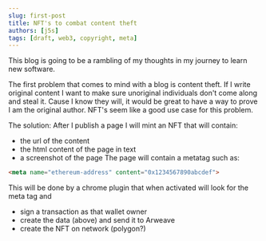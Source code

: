 ```yaml
---
slug: first-post
title: NFT's to combat content theft
authors: [j5s]
tags: [draft, web3, copyright, meta]
---
```


This blog is going to be a rambling of my thoughts in my journey
to learn new software.  

The first problem that comes to mind with a blog is content theft.
If I write original content I want to make sure
unoriginal individuals don't come along and
steal it. Cause I know they will, it would be great to have a way
to prove I am the original author. NFT's seem like a good use case
for this problem. 

The solution:
After I publish a page I will mint an NFT that will contain:
 - the url of the content
 - the html content of the page in text
 - a screenshot of the page
The page will contain a metatag such as:
```html
<meta name="ethereum-address" content="0x1234567890abcdef">
```
This will be done by a chrome plugin that when activated will look for the meta tag and
 - sign a transaction as that wallet owner
 - create the data (above) and send it to Arweave
 - create the NFT on network (polygon?)
